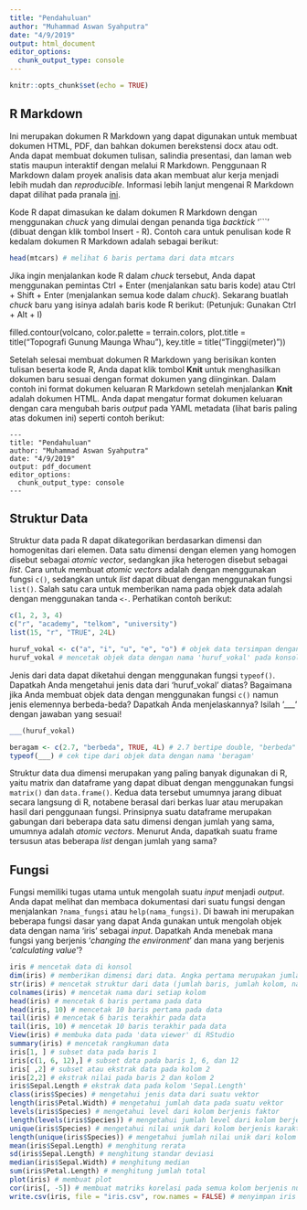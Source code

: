 ```yaml
---
title: "Pendahuluan"
author: "Muhammad Aswan Syahputra"
date: "4/9/2019"
output: html_document
editor_options: 
  chunk_output_type: console
---
```


```r
knitr::opts_chunk$set(echo = TRUE)
```

## R Markdown

Ini merupakan dokumen R Markdown yang dapat digunakan untuk membuat dokumen HTML, PDF, dan bahkan dokumen berekstensi docx atau odt. Anda dapat membuat dokumen tulisan, salindia presentasi, dan laman web statis maupun interaktif dengan melalui R Markdown. Penggunaan R Markdown dalam proyek analisis data akan membuat alur kerja menjadi lebih mudah dan *reproducible*. Informasi lebih lanjut mengenai R Markdown dapat dilihat pada pranala [ini](http://rmarkdown.rstudio.com).

Kode R dapat dimasukan ke dalam dokumen R Markdown dengan menggunakan *chuck* yang dimulai dengan penanda  tiga *backtick* '```' (dibuat dengan klik tombol Insert - R). Contoh cara untuk penulisan kode R kedalam dokumen R Markdown adalah sebagai berikut:

```r
head(mtcars) # melihat 6 baris pertama dari data mtcars
```

Jika ingin menjalankan kode R dalam *chuck* tersebut, Anda dapat menggunakan pemintas Ctrl + Enter (menjalankan satu baris kode) atau Ctrl + Shift + Enter (menjalankan semua kode dalam *chuck*). Sekarang buatlah *chuck* baru yang isinya adalah baris kode R berikut: (Petunjuk: Gunakan Ctrl + Alt + I)

filled.contour(volcano,
               color.palette = terrain.colors, 
               plot.title = title("Topografi Gunung Maunga Whau"), 
               key.title = title("Tinggi\n(meter)"))

Setelah selesai membuat dokumen R Markdown yang berisikan konten tulisan beserta kode R, Anda dapat klik tombol **Knit** untuk menghasilkan dokumen baru sesuai dengan format dokumen yang diinginkan. Dalam contoh ini format dokumen keluaran R Markdown setelah menjalankan **Knit** adalah dokumen HTML. Anda dapat mengatur format dokumen keluaran dengan cara mengubah baris *output* pada YAML metadata (lihat baris paling atas dokumen ini) seperti contoh berikut:

```
---
title: "Pendahuluan"
author: "Muhammad Aswan Syahputra"
date: "4/9/2019"
output: pdf_document
editor_options: 
  chunk_output_type: console
---
```

## Struktur Data

Struktur data pada R dapat dikategorikan berdasarkan dimensi dan homogenitas dari elemen. Data satu dimensi dengan elemen yang homogen disebut sebagai *atomic vector*, sedangkan jika heterogen disebut sebagai *list*. Cara untuk membuat *atomic vectors* adalah dengan menggunakan fungsi `c()`, sedangkan untuk *list* dapat dibuat dengan menggunakan fungsi `list()`. Salah satu cara untuk memberikan nama pada objek data adalah dengan menggunakan tanda `<-`. Perhatikan contoh berikut:

```r
c(1, 2, 3, 4)
c("r", "academy", "telkom", "university")
list(15, "r", "TRUE", 24L)

huruf_vokal <- c("a", "i", "u", "e", "o") # objek data tersimpan dengan nama 'huruf_vokal', namun tidak tercetak pada konsol
huruf_vokal # mencetak objek data dengan nama 'huruf_vokal' pada konsol
```

Jenis dari data dapat diketahui dengan menggunakan fungsi `typeof()`. Dapatkah Anda mengetahui jenis data dari 'huruf_vokal' diatas? Bagaimana jika Anda membuat objek data dengan menggunakan fungsi `c()` namun jenis elemennya berbeda-beda? Dapatkah Anda menjelaskannya? Isilah '___' dengan jawaban yang sesuai!

```r
___(huruf_vokal)

beragam <- c(2.7, "berbeda", TRUE, 4L) # 2.7 bertipe double, "berbeda" bertipe character, TRUE bertipe logical, 4L bertipe integer
typeof(___) # cek tipe dari objek data dengan nama 'beragam'
```

Struktur data dua dimensi merupakan yang paling banyak digunakan di R, yaitu matrix dan dataframe yang dapat dibuat dengan menggunakan fungsi `matrix()` dan `data.frame()`. Kedua data tersebut umumnya jarang dibuat secara langsung di R, notabene berasal dari berkas luar atau merupakan hasil dari penggunaan fungsi. Prinsipnya suatu dataframe merupakan gabungan dari beberapa data satu dimensi dengan jumlah yang sama, umumnya adalah *atomic vectors*. Menurut Anda, dapatkah suatu frame tersusun atas beberapa *list* dengan jumlah yang sama?

## Fungsi

Fungsi memiliki tugas utama untuk mengolah suatu *input* menjadi *output*. Anda dapat melihat dan membaca dokumentasi dari suatu fungsi dengan menjalankan `?nama_fungsi` atau `help(nama_fungsi)`. Di bawah ini merupakan beberapa fungsi dasar yang dapat Anda gunakan untuk mengolah objek data dengan nama 'iris' sebagai *input*. Dapatkah Anda menebak mana fungsi yang berjenis '*changing the environment*' dan mana yang berjenis '*calculating value*'?

```r
iris # mencetak data di konsol
dim(iris) # memberikan dimensi dari data. Angka pertama merupakan jumlah baris dan angka kedua adalah jumlah kolom
str(iris) # mencetak struktur dari data (jumlah baris, jumlah kolom, nama kolom, jenis data pada kolom)
colnames(iris) # mencetak nama dari setiap kolom
head(iris) # mencetak 6 baris pertama pada data
head(iris, 10) # mencetak 10 baris pertama pada data
tail(iris) # mencetak 6 baris terakhir pada data
tail(iris, 10) # mencetak 10 baris terakhir pada data
View(iris) # membuka data pada 'data viewer' di RStudio
summary(iris) # mencetak rangkuman data
iris[1, ] # subset data pada baris 1
iris[c(1, 6, 12),] # subset data pada baris 1, 6, dan 12
iris[ ,2] # subset atau ekstrak data pada kolom 2
iris[2,2] # ekstrak nilai pada baris 2 dan kolom 2
iris$Sepal.Length # ekstrak data pada kolom 'Sepal.Length'
class(iris$Species) # mengetahui jenis data dari suatu vektor
length(iris$Petal.Width) # mengetahui jumlah data pada suatu vektor
levels(iris$Species) # mengetahui level dari kolom berjenis faktor
length(levels(iris$Species)) # mengetahui jumlah level dari kolom berjenis faktor
unique(iris$Species) # mengetahui nilai unik dari kolom berjenis karakter atau faktor
length(unique(iris$Species)) # mengetahui jumlah nilai unik dari kolom berjenis karakter atau faktor
mean(iris$Sepal.Length) # menghitung rerata
sd(iris$Sepal.Length) # menghitung standar deviasi
median(iris$Sepal.Width) # menghitung median
sum(iris$Petal.Length) # menghitung jumlah total
plot(iris) # membuat plot
cor(iris[, -5]) # membuat matriks korelasi pada semua kolom berjenis numerik
write.csv(iris, file = "iris.csv", row.names = FALSE) # menyimpan iris menjadi berkas csv 
```

